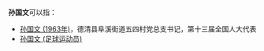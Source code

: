'''孙国文'''可以指：
* [[孙国文_(1963年)|孙国文 (1963年)]]，德清县阜溪街道五四村党总支书记，第十三届全国人大代表
* [[孙国文_(足球运动员)|孙国文 (足球运动员)]]

{{disambig}}